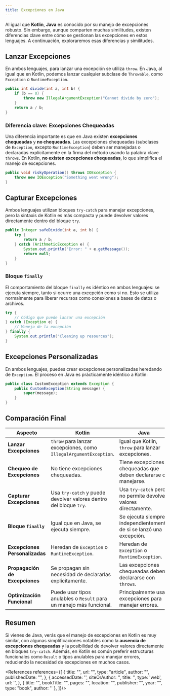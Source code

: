 ```yaml
---
title: Excepciones en Java
---
```


<ReadingTime/>

Al igual que **Kotlin**, **Java** es conocido por su manejo de excepciones robusto. Sin embargo, aunque comparten muchas similitudes, existen diferencias clave entre cómo se gestionan las excepciones en estos lenguajes. A continuación, exploraremos esas diferencias y similitudes.

## Lanzar Excepciones

En ambos lenguajes, para lanzar una excepción se utiliza `throw`. En Java, al igual que en Kotlin, podemos lanzar cualquier subclase de `Throwable`, como `Exception` o `RuntimeException`.

```java
public int divide(int a, int b) {
    if (b == 0) {
        throw new IllegalArgumentException("Cannot divide by zero");
    }
    return a / b;
}
```

### Diferencia clave: Excepciones Chequeadas

Una diferencia importante es que en Java existen **excepciones chequeadas** y **no chequeadas**. Las excepciones chequeadas (subclases de `Exception`, excepto `RuntimeException`) deben ser manejadas o declaradas explícitamente en la firma del método usando la palabra clave `throws`. En Kotlin, **no existen excepciones chequeadas**, lo que simplifica el manejo de excepciones.

```java
public void riskyOperation() throws IOException {
    throw new IOException("Something went wrong");
}
```

## Capturar Excepciones

Ambos lenguajes utilizan bloques `try-catch` para manejar excepciones, pero la sintaxis de Kotlin es más compacta y puede devolver valores directamente dentro del bloque `try`.

```java
public Integer safeDivide(int a, int b) {
    try {
        return a / b;
    } catch (ArithmeticException e) {
        System.out.println("Error: " + e.getMessage());
        return null;
    }
}
```

### Bloque `finally`

El comportamiento del bloque `finally` es idéntico en ambos lenguajes: se ejecuta siempre, tanto si ocurre una excepción como si no. Esto se utiliza normalmente para liberar recursos como conexiones a bases de datos o archivos.

```java
try {
    // Código que puede lanzar una excepción
} catch (Exception e) {
    // Manejo de la excepción
} finally {
    System.out.println("Cleaning up resources");
}
```

## Excepciones Personalizadas

En ambos lenguajes, puedes crear excepciones personalizadas heredando de `Exception`. El proceso en Java es prácticamente idéntico a Kotlin:

```java
public class CustomException extends Exception {
    public CustomException(String message) {
        super(message);
    }
}
```

## Comparación Final

| Aspecto                        | Kotlin                                                              | Java                                                                 |
|--------------------------------|---------------------------------------------------------------------|----------------------------------------------------------------------|
| **Lanzar Excepciones**         | `throw` para lanzar excepciones, como `IllegalArgumentException`.   | Igual que Kotlin, `throw` para lanzar excepciones.                   |
| **Chequeo de Excepciones**     | No tiene excepciones chequeadas.                                    | Tiene excepciones chequeadas que deben declararse o manejarse.       |
| **Capturar Excepciones**       | Usa `try-catch` y puede devolver valores dentro del bloque `try`.   | Usa `try-catch` pero no permite devolver valores directamente.       |
| **Bloque `finally`**           | Igual que en Java, se ejecuta siempre.                              | Se ejecuta siempre, independientemente de si se lanzó una excepción. |
| **Excepciones Personalizadas** | Heredan de `Exception` o `RuntimeException`.                        | Heredan de `Exception` o `RuntimeException`.                         |
| **Propagación de Excepciones** | Se propagan sin necesidad de declararlas explícitamente.            | Las excepciones chequeadas deben declararse con `throws`.            |
| **Optimización Funcional**     | Puede usar tipos anulables o `Result` para un manejo más funcional. | Principalmente usa excepciones para manejar errores.                 |

## Resumen

Si vienes de Java, verás que el manejo de excepciones en Kotlin es muy similar, con algunas simplificaciones notables como la **ausencia de excepciones chequeadas** y la posibilidad de devolver valores directamente en bloques `try-catch`. Además, en Kotlin es común preferir estructuras funcionales como `Result` o tipos anulables para manejar errores, reduciendo la necesidad de excepciones en muchos casos.

<References references={[
    {
        title: "",
        url: "",
        type: "article",
        author: "",
        publishedDate: "",
    },
    {
        accessedDate: '',
        siteOrAuthor: '',
        title: '',
        type: 'web',
        url: '',
    },
    {
        title: "",
        bookTitle: "",
        pages: "",
        location: "",
        publisher: "",
        year: "",
        type: "book",
        author: ''
    },
]}/>
